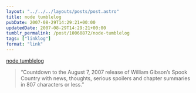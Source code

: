 ```yaml
---
layout: "../../../layouts/posts/post.astro"
title: node tumblelog
pubDate: 2007-08-29T14:29:21+00:00
updatedDate: 2007-08-29T14:29:21+00:00
tumblr_permalink: /post/10060872/node-tumblelog
tags: ["linklog"]
format: "link"
---
```


[node tumblelog][1]

> &ldquo;Countdown to the August 7, 2007 release of William Gibson&rsquo;s Spook Country with news, thoughts, serious spoilers and chapter summaries in 807 characters or less.&rdquo;

[1]: http://node.tumblr.com/
